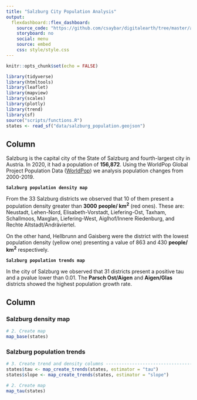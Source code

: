 ```yaml
---
title: "Salzburg City Population Analysis"
output: 
  flexdashboard::flex_dashboard:
    source_code: "https://github.com/csaybar/digitalearth/tree/master/assigments/carto_proj/assigment_02"
    storyboard: no
    social: menu
    source: embed
    css: style/style.css
---
```


```r
knitr::opts_chunk$set(echo = FALSE)
```


```r
library(tidyverse)
library(htmltools)
library(leaflet)
library(mapview)
library(scales)
library(plotly)
library(trend)
library(sf)
source("scripts/functions.R")
states <- read_sf("data/salzburg_population.geojson")
```
    
Column {data-width=185}
-------------------------------------

Salzburg is the capital city of the State of Salzburg and fourth-largest city in Austria. In 2020, it had a population of **156,872**. Using the WorldPop Global Project Population Data ([WorldPop](https://www.worldpop.org/)) we analysis population changes from 2000-2019.

**`Salzburg population density map`**

From the 33 Salzburg districts we observed that 10 of them present a population density greater than  **3000** **people/ km<sup>2</sup>** (red ones). These are: Neustadt, Lehen-Nord, Elisabeth-Vorstadt, Liefering-Ost, Taxham, Schallmoos, Maxglan, Liefering-West, Aiglhof/Innere Riedenburg, and Rechte Altstadt/Andräviertel. 

On the other hand, Hellbrunn and Gaisberg were the district with the lowest population density (yellow one) presenting a value of 863 and 430 **people/ km<sup>2</sup>** respectively. 

**`Salzburg population trends map`**

In the city of Salzburg we observed that 31 districts present a positive tau and a pvalue lower than 0.01. The **Parsch Ost/Aigen** and **Aigen/Glas** districts showed the highest population growth rate.

<!-- **`Salzburg population statistics`** -->

<!-- Display the **standard score** values can give us a better idea of the growth rates of each district. -->

Column {.tabset}
-------------------------------------
   
### Salzburg density map

```r
# 2. Create map
map_base(states)
```

### Salzburg population trends

```r
# 3. Create trend and density columns -------------------------------------
states$tau <- map_create_trends(states, estimator = "tau")
states$slope <- map_create_trends(states, estimator = "slope")
```


```r
# 2. Create map
map_tau(states)
```   


<!-- ### Salzburg population statistics -->

<!-- ```{r include, echo = FALSE} -->
<!-- pp <- map_plotly_graph(states) -->
<!-- pp -->
<!-- ``` -->